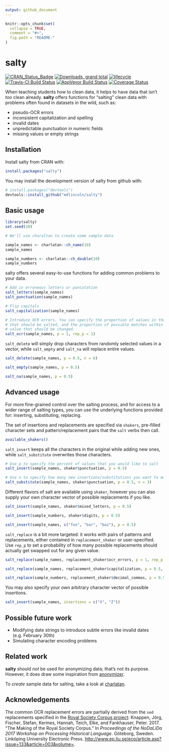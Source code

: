 ```yaml
---
output: github_document
---
```


<!-- README.md is generated from README.Rmd. Please edit that file -->

```r
knitr::opts_chunk$set(
  collapse = TRUE,
  comment = "#>",
  fig.path = "README-"
)
```

# salty

[![CRAN_Status_Badge](http://www.r-pkg.org/badges/version/salty)](https://cran.r-project.org/package=salty)
[![Downloads, grand total](http://cranlogs.r-pkg.org/badges/grand-total/salty)](https://cranlogs.r-pkg.org/)
[![lifecycle](https://img.shields.io/badge/lifecycle-experimental-orange.svg)](https://www.tidyverse.org/lifecycle/#experimental)
[![Travis-CI Build Status](https://travis-ci.org/mdlincoln/salty.svg?branch=master)](https://travis-ci.org/mdlincoln/salty)
[![AppVeyor Build Status](https://ci.appveyor.com/api/projects/status/github/mdlincoln/salty?branch=master&svg=true)](https://ci.appveyor.com/project/mdlincoln/salty)
[![Coverage Status](https://img.shields.io/codecov/c/github/mdlincoln/salty/master.svg)](https://codecov.io/github/mdlincoln/salty?branch=master)

When teaching students how to clean data, it helps to have data that isn't _too_ clean already.
**salty** offers functions for "salting" clean data with problems often found in datasets in the wild, such as:

- pseudo-OCR errors
- inconsistent capitalization and spelling
- invalid dates
- unpredictable punctuation in numeric fields
- missing values or empty strings

## Installation

Install salty from CRAN with:

```r
install.packages("salty")
```

You may install the development version of salty from github with:

```r
# install.packages("devtools")
devtools::install_github("mdlincoln/salty")
```

## Basic usage

```r
library(salty)
set.seed(10)

# We'll use charaltan to create some sample data

sample_names <- charlatan::ch_name(10)
sample_names

sample_numbers <- charlatan::ch_double(10)
sample_numbers
```

salty offers several easy-to-use functions for adding common problems to your data.

```r
# Add in erroneous letters or puncutation
salt_letters(sample_names)
salt_punctuation(sample_names)

# Flip capitals
salt_capitalization(sample_names)

# Introduce OCR errors. You can specify the proportion of values in the vector
# that should be salted, and the proportion of possible matches within a single
# value that should be changed.
salt_ocr(sample_names, p = 1, rep_p = 1)
```

`salt_delete` will simply drop characters from randomly selected values in a vector, while `salt_empty` and `salt_na` will replace entire values.

```r
salt_delete(sample_names, p = 0.5, n = 6)

salt_empty(sample_names, p = 0.5)

salt_na(sample_names, p = 0.5)
```

## Advanced usage

For more fine-grained control over the salting process, and for access to a wider range of salting types, you can use the underlying functions provided for: inserting, substituting, replacing.

The set of insertions and replacements are specified via `shakers`, pre-filled character sets and pattern/replacement pairs that the `salt` verbs then call.

```r
available_shakers()
```

`salt_insert` keeps all the characters in the original while adding new ones, while `salt_substitute` overwrites those characters.

```r
# Use p to specify the percent of values that you would like to salt
salt_insert(sample_names, shaker$punctuation, p = 0.5)

# Use n to specify how many new insertions/substitutions you want to make to selected values
salt_substitute(sample_names, shaker$punctuation, p = 0.5, n = 3)
```

Different flavors of salt are available using `shaker`, however you can also supply your own character vector of possible replacements if you like.

```r
salt_insert(sample_names, shaker$mixed_letters, p = 0.5)

salt_insert(sample_numbers, shaker$digits, p = 0.5)

salt_insert(sample_names, c("foo", "bar", "baz"), p = 0.5)
```

`salt_replace` is a bit more targeted: it works with pairs of patterns and replacements, either contained in `replacement_shaker` or user-specified. Use `rep_p` to set a probability of how many possible replacements should actually get swapped out for any given value.

```r
salt_replace(sample_names, replacement_shaker$ocr_errors, p = 1, rep_p = 1)

salt_replace(sample_names, replacement_shaker$capitalization, p = 0.5, rep_p = 0.2)

salt_replace(sample_numbers, replacement_shaker$decimal_commas, p = 0.5, rep_p = 1)
```


You may also specify your own arbitrary character vector of possible insertions.

```r
salt_insert(sample_names, insertions = c("X", "Z"))
```

## Possible future work

- Modifying date strings to introduce subtle errors like invalid dates (e.g. February 30th)
- Simulating character encoding problems

## Related work

**salty** should _not_ be used for anonymizing data; that's not its purpose.
However, it does draw some inspiration from [anonymizer](https://github.com/paulhendricks/anonymizer).

To _create_ sample data for salting, take a look at [charlatan](https://github.com/ropensci/charlatan).

## Acknowledgements

The common OCR replacement errors are partially derived from the `sed` replacements specified in the [Royal Society Corpus project](http://fedora.clarin-d.uni-saarland.de/rsc/access.html): Knappen, Jörg, Fischer, Stefan, Kermes, Hannah, Teich, Elke, and Fankhauser, Peter. 2017. "The Making of the Royal Society Corpus." In _Proceedings of the NoDaLiDa 2017 Workshop on Processing Historical Language_. Göteborg, Sweden. Linköping University Electronic Press. <http://www.ep.liu.se/ecp/article.asp?issue=133&article=003&volume=>.
